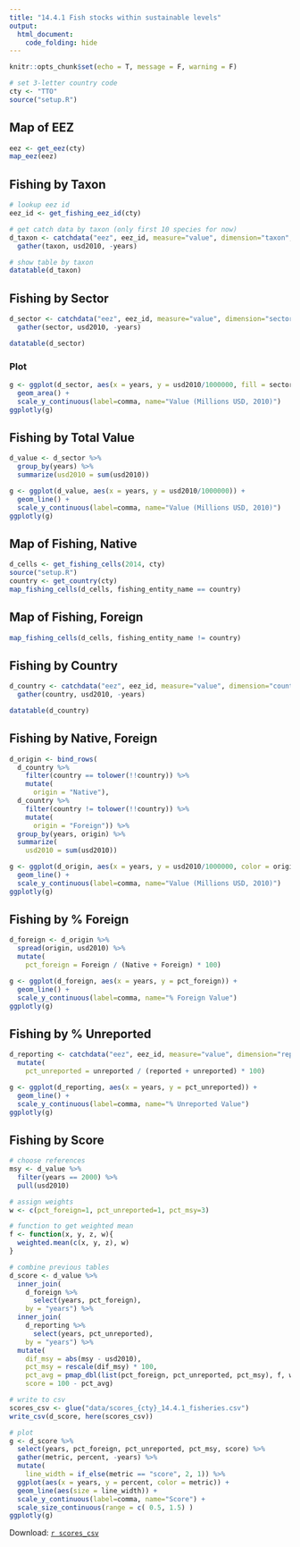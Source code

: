 ```yaml
---
title: "14.4.1 Fish stocks within sustainable levels"
output:
  html_document:
    code_folding: hide  
---
```


```r
knitr::opts_chunk$set(echo = T, message = F, warning = F)
```

```r
# set 3-letter country code
cty <- "TTO"
source("setup.R")
```

## Map of EEZ

```r
eez <- get_eez(cty)
map_eez(eez)
```

## Fishing by Taxon

```r
# lookup eez id
eez_id <- get_fishing_eez_id(cty)

# get catch data by taxon (only first 10 species for now)
d_taxon <- catchdata("eez", eez_id, measure="value", dimension="taxon", limit = 10) %>% 
  gather(taxon, usd2010, -years)

# show table by taxon
datatable(d_taxon)
```

## Fishing by Sector

```r
d_sector <- catchdata("eez", eez_id, measure="value", dimension="sector") %>% 
  gather(sector, usd2010, -years)

datatable(d_sector)
```

### Plot

```r
g <- ggplot(d_sector, aes(x = years, y = usd2010/1000000, fill = sector)) +
  geom_area() +
  scale_y_continuous(label=comma, name="Value (Millions USD, 2010)")
ggplotly(g)
```

## Fishing by Total Value

```r
d_value <- d_sector %>% 
  group_by(years) %>% 
  summarize(usd2010 = sum(usd2010))

g <- ggplot(d_value, aes(x = years, y = usd2010/1000000)) +
  geom_line() +
  scale_y_continuous(label=comma, name="Value (Millions USD, 2010)")
ggplotly(g)
```

## Map of Fishing, Native

```r
d_cells <- get_fishing_cells(2014, cty)
source("setup.R")
country <- get_country(cty)
map_fishing_cells(d_cells, fishing_entity_name == country)
```

## Map of Fishing, Foreign

```r
map_fishing_cells(d_cells, fishing_entity_name != country)
```

## Fishing by Country

```r
d_country <- catchdata("eez", eez_id, measure="value", dimension="country") %>% 
  gather(country, usd2010, -years)

datatable(d_country)
```

## Fishing by Native, Foreign

```r
d_origin <- bind_rows(
  d_country %>% 
    filter(country == tolower(!!country)) %>% 
    mutate(
      origin = "Native"),
  d_country %>% 
    filter(country != tolower(!!country)) %>% 
    mutate(
      origin = "Foreign")) %>% 
  group_by(years, origin) %>% 
  summarize(
    usd2010 = sum(usd2010))

g <- ggplot(d_origin, aes(x = years, y = usd2010/1000000, color = origin)) +
  geom_line() +
  scale_y_continuous(label=comma, name="Value (Millions USD, 2010)")
ggplotly(g)
```

## Fishing by % Foreign

```r
d_foreign <- d_origin %>% 
  spread(origin, usd2010) %>% 
  mutate(
    pct_foreign = Foreign / (Native + Foreign) * 100)

g <- ggplot(d_foreign, aes(x = years, y = pct_foreign)) +
  geom_line() +
  scale_y_continuous(label=comma, name="% Foreign Value")
ggplotly(g)
```

## Fishing by % Unreported

```r
d_reporting <- catchdata("eez", eez_id, measure="value", dimension="reporting-status") %>%
  mutate(
    pct_unreported = unreported / (reported + unreported) * 100)

g <- ggplot(d_reporting, aes(x = years, y = pct_unreported)) +
  geom_line() +
  scale_y_continuous(label=comma, name="% Unreported Value")
ggplotly(g)
```

## Fishing by Score

```r
# choose references
msy <- d_value %>% 
  filter(years == 2000) %>% 
  pull(usd2010)

# assign weights
w <- c(pct_foreign=1, pct_unreported=1, pct_msy=3)

# function to get weighted mean
f <- function(x, y, z, w){
  weighted.mean(c(x, y, z), w)
}

# combine previous tables
d_score <- d_value %>% 
  inner_join(
    d_foreign %>% 
      select(years, pct_foreign),
    by = "years") %>% 
  inner_join(
    d_reporting %>% 
      select(years, pct_unreported),
    by = "years") %>% 
  mutate(
    dif_msy = abs(msy - usd2010),
    pct_msy = rescale(dif_msy) * 100,
    pct_avg = pmap_dbl(list(pct_foreign, pct_unreported, pct_msy), f, w),
    score = 100 - pct_avg)

# write to csv
scores_csv <- glue("data/scores_{cty}_14.4.1_fisheries.csv")
write_csv(d_score, here(scores_csv))

# plot
g <- d_score %>% 
  select(years, pct_foreign, pct_unreported, pct_msy, score) %>% 
  gather(metric, percent, -years) %>% 
  mutate(
    line_width = if_else(metric == "score", 2, 1)) %>% 
  ggplot(aes(x = years, y = percent, color = metric)) +
  geom_line(aes(size = line_width)) +
  scale_y_continuous(label=comma, name="Score") +
  scale_size_continuous(range = c( 0.5, 1.5) ) 
ggplotly(g)
```

Download: [`r scores_csv`](`r raw_url`/`r scores_csv`)
